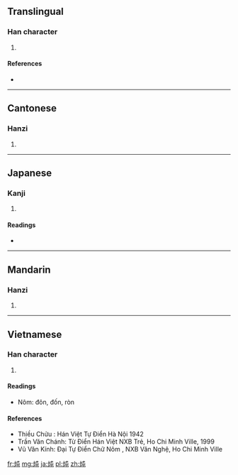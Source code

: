 {{also|燉}}
==Translingual==

===Han character===
{{Han char|rn=86|rad=火|as=04|sn=8|four=9581<sub>7</sub>|canj=火心山 (FPU)}}

# {{defn|Han|sort=火04}}

====References====
* {{Han ref|kx=0667.210|dkj=18919|dj=1076.290|hdz=32191.120|uh=7096|ud=28822|bh=CD57|bd=52567}}

----

==Cantonese==

===Hanzi===
{{yue-hanzi|jyut=|y=dan6, deun6|tra=燉}}

# {{defn|lang=yue|sort=火04}}

----

==Japanese==

===Kanji===
{{ja-kanji|grade=|rs=火04}}

# {{defn|lang=ja|sort=火04}}

====Readings====
* {{ja-readings|on=[[とん]] (ton), [[どん]] (don)|kun=}}

----

==Mandarin==

===Hanzi===
{{cmn-hanzi|tra=燉|pin=[[dùn]] ([[dun4]])|wg=tun<sup>4</sup>}}

# {{defn|lang=cmn|sort=火04}}

----

==Vietnamese==

===Han character===
{{vi-hantu|đôn, đốn|rs=火04}}

# {{defn|lang=vi|sort=火04}}

====Readings====
* Nôm: đôn, đốn, ròn

====References====
* Thiều Chửu : Hán Việt Tự Điển  Hà Nội 1942
* Trần Văn Chánh: Từ Điển Hán Việt NXB Trẻ, Ho Chi Minh Ville, 1999
* Vũ Văn Kính: Đại Tự Điển Chữ Nôm , NXB Văn Nghệ, Ho Chi Minh Ville

[[fr:炖]]
[[mg:炖]]
[[ja:炖]]
[[pl:炖]]
[[zh:炖]]